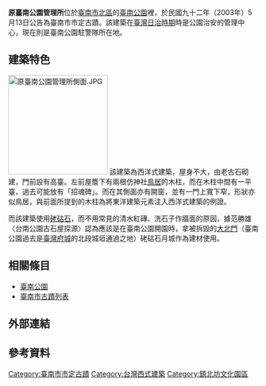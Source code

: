 {{tw monument
|name=原臺南公園管理所
|formername=
|image=2021年的原臺南公園管理所.jpg
|imagename=正面景象
|othername=
|formalname= 
|level=直轄市定古蹟
|class=其他設施
|time={{JPN}}大正六年（1917年）{{r|文}}
|location={{TWN}}臺南市北區[[臺南公園|臺南公園]]內
|open=
|cost=
|website=
|reg_url =https://nchdb.boch.gov.tw/assets/overview/monument/20030513000015
}}
'''原臺南公園管理所'''位於[[臺南市|臺南市]][[北區_(臺南市)|北區]]的[[臺南公園|臺南公園]]裡，於民國九十二年（2003年）5月13日公告為臺南市市定古蹟{{r|文}}。該建築在[[臺灣日治時期|臺灣日治時期]]時是公園治安的管理中心，現在則是臺南公園駐警隊所在地{{r|王}}。

== 建築特色 ==
[[File:原臺南公園管理所側面.JPG|200px]]
該建築為西洋式建築，屋身不大，由老古石砌建，門前設有高臺{{r|王}}。左前屋簷下有兩根仿神社[[鳥居|鳥居]]的木柱，而在木柱中間有一平臺，過去可能放有「招魂碑」{{r|王}}。而在其側面亦有開窗，並有一門上寬下窄，形狀亦似鳥居，與前面所提到的木柱為將東洋建築元素注入西洋式建築的例證{{r|王}}。

而該建築使用[[硓𥑮石|硓𥑮石]]，而不用常見的清水紅磚、洗石子作牆面的原因，據范勝雄〈台南公園古石屋探源〉認為應該是在臺南公園開園時，拿被拆毀的[[拱辰門_(臺南市)|大北門]]（臺南公園過去是[[臺灣府城|臺灣府城]]的北段城垣通過之地）硓𥑮石月城作為建材使用{{r|范}}。

== 相關條目 ==
*[[臺南公園|臺南公園]]
*[[臺南市古蹟列表|臺南市古蹟列表]]

== 外部連結 ==

== 參考資料 ==
{{reflist|refs=
<ref name="王">{{cite book|author=王浩一 |title=黑瓦與老樹 |publisher=心靈工坊文化 |location=台北市 |isbn=978-986-80248-3-0 |pages=74、75頁|date=2010年8月}}</ref>
<ref name="文">{{cite web|url=https://nchdb.boch.gov.tw/assets/advanceSearch/monument/20030513000015|title=原臺南公園管理所|publisher=文化部文化資產局|accessdate=|archive-date=2020-11-28|archive-url=https://web.archive.org/web/20201128161558/https://nchdb.boch.gov.tw/assets/advanceSearch/monument/20030513000015|dead-url=no}}</ref>
<ref name="范">{{cite journal|author=范勝雄 |title=〈台南公園古石屋探源〉|journal=《臺灣文獻別冊》4 |date=2003-03-31 |publisher=國史館臺灣文獻館 |pages=19─21頁}}</ref>
}}

{{臺南市古蹟}}
{{台灣直轄市定古蹟}}
[[Category:臺南市市定古蹟|Category:臺南市市定古蹟]]
[[Category:台灣西式建築|Category:台灣西式建築]]
[[Category:鎮北坊文化園區|Category:鎮北坊文化園區]]